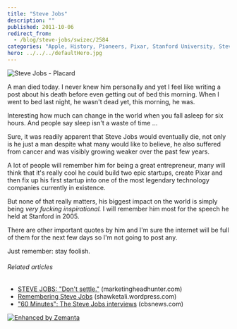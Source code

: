 ```yaml
---
title: "Steve Jobs"
description: ""
published: 2011-10-06
redirect_from:
  - /blog/steve-jobs/swizec/2584
categories: "Apple, History, Pioneers, Pixar, Stanford University, Steve Job, Uncategorized"
hero: ../../../defaultHero.jpg
---
```


![Steve Jobs - Placard](https://swizec.com/wp-content/uploads/2011/10/2306432416_ffb32d9b31_m2.jpg "Steve Jobs - Placard")

A man died today. I never knew him personally and yet I feel like writing a post about his death before even getting out of bed this morning. When I went to bed last night, he wasn't dead yet, this morning, he was.

Interesting how much can change in the world when you fall asleep for six hours. And people say sleep isn't a waste of time ...

Sure, it was readily apparent that Steve Jobs would eventually die, not only is he just a man despite what many would like to believe, he also suffered from cancer and was visibly growing weaker over the past few years.

A lot of people will remember him for being a great entrepreneur, many will think that it's really cool he could build two epic startups, create Pixar and then fix up his first startup into one of the most legendary technology companies currently in existence.

But none of that really matters, his biggest impact on the world is simply being _very fucking inspirational._ I will remember him most for the speech he held at Stanford in 2005.

There are other important quotes by him and I'm sure the internet will be full of them for the next few days so I'm not going to post any.

Just remember: stay foolish.

###### Related articles

- [STEVE JOBS: "Don't settle."](http://www.marketingheadhunter.com/2011/10/steve-jobs-dont-settle.html) (marketingheadhunter.com)
- [Remembering Steve Jobs](http://shawketali.wordpress.com/2011/10/06/remembering-steve-jobs/) (shawketali.wordpress.com)
- ["60 Minutes": The Steve Jobs interviews](http://www.cbsnews.com/8301-504803_162-20116402-10391709.html) (cbsnews.com)

[![Enhanced by Zemanta](https://img.zemanta.com/zemified_e.png?x-id=b0a358a0-e66c-4d3d-85af-bbed23da5556)](http://www.zemanta.com/ "Enhanced by Zemanta")
